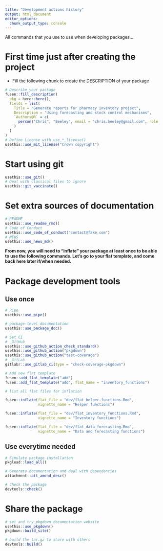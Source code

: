```yaml
---
title: "Development actions history"
output: html_document
editor_options: 
  chunk_output_type: console
---
```


All commands that you use to use when developing packages...

# First time just after creating the project

- Fill the following chunk to create the DESCRIPTION of your package

```r
# Describe your package
fusen::fill_description(
  pkg = here::here(),
  fields = list(
    Title = "Generate reports for pharmacy inventory project",
    Description = "Using forecasting and stock control mechanisms",
    `Authors@R` = c(
      person("Chris", "Beeley", email = "chris.beeley@gmail.com", role = c("aut", "cre"))
    )
  )
)
# Define License with use_*_license()
usethis::use_mit_license("Crown copyright")
```

# Start using git

```r
usethis::use_git()
# Deal with classical files to ignore
usethis::git_vaccinate()
```

# Set extra sources of documentation

```r
# README
usethis::use_readme_rmd()
# Code of Conduct
usethis::use_code_of_conduct("contact@fake.com")
# NEWS
usethis::use_news_md()
```

**From now, you will need to "inflate" your package at least once to be able to use the following commands. Let's go to your flat template, and come back here later if/when needed.**


# Package development tools
## Use once

```r
# Pipe
usethis::use_pipe()

# package-level documentation
usethis::use_package_doc()

# Set CI
# _GitHub
usethis::use_github_action_check_standard()
usethis::use_github_action("pkgdown")
usethis::use_github_action("test-coverage")
# _GitLab
gitlabr::use_gitlab_ci(type = "check-coverage-pkgdown")

# Add new flat template
fusen::add_flat_template("add")
fusen::add_flat_template("add", flat_name = "inventory_functions")
```

```r

# list all flat files for inflation

fusen::inflate(flat_file = "dev/flat_helper-functions.Rmd", 
               vignette_name = "Helper functions")

fusen::inflate(flat_file = "dev/flat_inventory_functions.Rmd", 
               vignette_name = "Inventory functions")

fusen::inflate(flat_file = "dev/flat_data-forecasting.Rmd", 
               vignette_name = "Data and forecasting functions")

```


## Use everytime needed

```r
# Simulate package installation
pkgload::load_all()

# Generate documentation and deal with dependencies
attachment::att_amend_desc()

# Check the package
devtools::check()
```

# Share the package

```r
# set and try pkgdown documentation website
usethis::use_pkgdown()
pkgdown::build_site()

# build the tar.gz to share with others
devtools::build()
```

